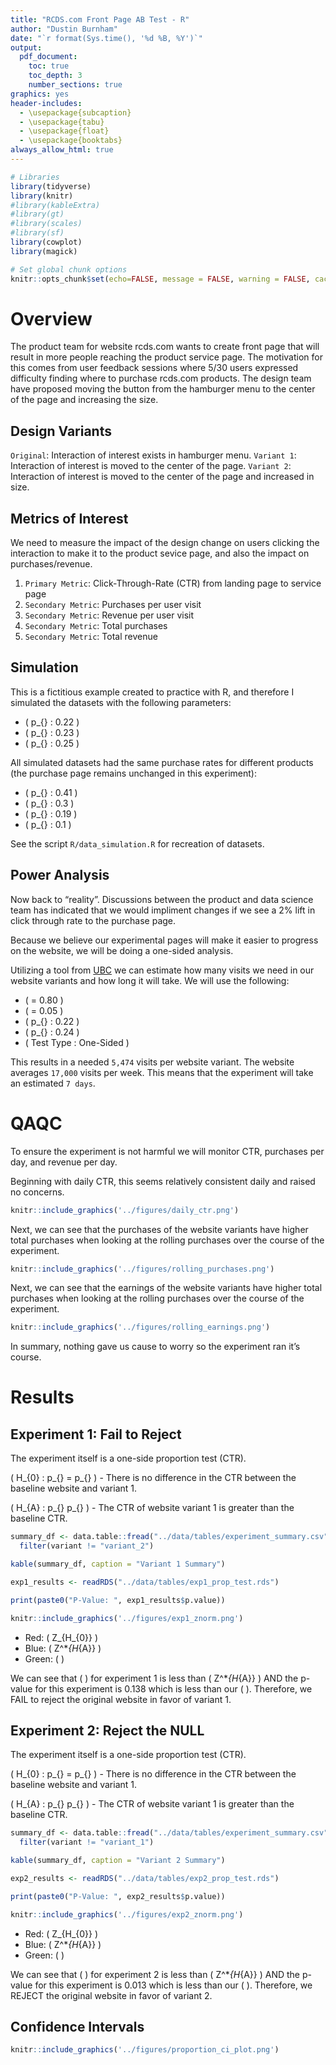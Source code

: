 ```yaml
---
title: "RCDS.com Front Page AB Test - R"
author: "Dustin Burnham"
date: "`r format(Sys.time(), '%d %B, %Y')`"
output:
  pdf_document:
    toc: true
    toc_depth: 3
    number_sections: true
graphics: yes
header-includes:
  - \usepackage{subcaption}
  - \usepackage{tabu} 
  - \usepackage{float}
  - \usepackage{booktabs}
always_allow_html: true
---
```


```r
# Libraries
library(tidyverse)
library(knitr)
#library(kableExtra)
#library(gt)
#library(scales)
#library(sf)
library(cowplot)
library(magick)

# Set global chunk options
knitr::opts_chunk$set(echo=FALSE, message = FALSE, warning = FALSE, cache=TRUE)

```


# Overview

The product team for website rcds.com wants to create front page that will result in more people reaching the product service page. The motivation for this comes from user feedback sessions where 5/30 users expressed difficulty finding where to purchase rcds.com products. The design team have proposed moving the button from the hamburger menu to the center of the page and increasing the size.

## Design Variants

`Original`: Interaction of interest exists in hamburger menu.
`Variant 1`: Interaction of interest is moved to the center of the page.
`Variant 2`: Interaction of interest is moved to the center of the page and increased in size.

## Metrics of Interest

We need to measure the impact of the design change on users clicking the interaction to make it to the product sevice page, and also the impact on purchases/revenue.

1. `Primary Metric`: Click-Through-Rate (CTR) from landing page to service page
2. `Secondary Metric`: Purchases per user visit
3. `Secondary Metric`: Revenue per user visit
4. `Secondary Metric`: Total purchases
5. `Secondary Metric`: Total revenue

## Simulation

This is a fictitious example created to practice with R, and therefore I simulated
the datasets with the following parameters:

- \( p_{\text{baseline, ctr}} : 0.22 \)
- \( p_{\text{exp1, ctr}} : 0.23 \)
- \( p_{\text{exp2, ctr}} : 0.25 \) 

All simulated datasets had the same purchase rates for different products (the purchase page remains unchanged
in this experiment):

- \( p_{\text{\$0, purchase}} : 0.41 \)
- \( p_{\text{\$35, purchase}} : 0.3 \)
- \( p_{\text{\$75, purchase}} : 0.19 \)
- \( p_{\text{\$150, purchase}} : 0.1 \)

See the script `R/data_simulation.R` for recreation of datasets.

## Power Analysis

Now back to "reality".  Discussions between the product and data science team
has indicated that we would impliment changes if we see a 2% lift in click through
rate to the purchase page.

Because we believe our experimental pages will make it easier to progress on the
website, we will be doing a one-sided analysis.

Utilizing a tool from [UBC](https://www.stat.ubc.ca/~rollin/stats/ssize/b2.html) we can estimate how many visits
we need in our website variants and how long it will take.  We will use the following:

- \( \beta = 0.80 \)
- \( \alpha = 0.05 \)
- \( p_{\text{baseline, ctr}} : 0.22 \)
- \( p_{\text{change, ctr}} : 0.24 \)
- \( Test\ Type : One-Sided \)

This results in a needed `5,474` visits per website variant.  The website averages
`17,000` visits per week.  This means that the experiment will take an estimated
`7 days`.

\newpage

# QAQC

To ensure the experiment is not harmful we will monitor CTR, purchases per day,
and revenue per day.

Beginning with daily CTR, this seems relatively consistent daily and raised no
concerns.

```r
knitr::include_graphics('../figures/daily_ctr.png')
```

Next, we can see that the purchases of the website variants have higher total purchases
when looking at the rolling purchases over the course of the experiment.

```r
knitr::include_graphics('../figures/rolling_purchases.png')
```

Next, we can see that the earnings of the website variants have higher total purchases
when looking at the rolling purchases over the course of the experiment.

```r
knitr::include_graphics('../figures/rolling_earnings.png')
```

In summary, nothing gave us cause to worry so the experiment ran it's course.

\newpage

# Results

## Experiment 1: Fail to Reject

The experiment itself is a one-side proportion test (CTR).  

\( H_{0} : p_{\text{baseline}} = p_{\text{var1}} \) - There is no difference in the CTR between the baseline website and variant 1.

\( H_{A} : p_{\text{baseline}} \neq p_{\text{var1}} \) - The CTR of website variant 1 is greater than the baseline CTR.

```r
summary_df <- data.table::fread("../data/tables/experiment_summary.csv") %>% 
  filter(variant != "variant_2")

kable(summary_df, caption = "Variant 1 Summary")
```

```r
exp1_results <- readRDS("../data/tables/exp1_prop_test.rds")

print(paste0("P-Value: ", exp1_results$p.value))
```


```r
knitr::include_graphics('../figures/exp1_znorm.png')
```

- Red: \( Z_{H_{0}} \) 
- Blue: \( Z^*_{H_{A}} \) 
- Green: \( \hat{Z} \) 

We can see that \( \hat{Z} \) for experiment 1 is less than \( Z^*_{H_{A}} \) AND
the p-value for this experiment is 0.138 which is less than our \( \alpha \).  Therefore,
we FAIL to reject the original website in favor of variant 1.

\newpage

## Experiment 2: Reject the NULL

The experiment itself is a one-side proportion test (CTR).  

\( H_{0} : p_{\text{baseline}} = p_{\text{var2}} \) - There is no difference in the CTR between the baseline website and variant 1.

\( H_{A} : p_{\text{baseline}} \neq p_{\text{var2}} \) - The CTR of website variant 1 is greater than the baseline CTR.

```r
summary_df <- data.table::fread("../data/tables/experiment_summary.csv") %>% 
  filter(variant != "variant_1")

kable(summary_df, caption = "Variant 2 Summary")
```

```r
exp2_results <- readRDS("../data/tables/exp2_prop_test.rds")

print(paste0("P-Value: ", exp2_results$p.value))
```


```r
knitr::include_graphics('../figures/exp2_znorm.png')
```

- Red: \( Z_{H_{0}} \) 
- Blue: \( Z^*_{H_{A}} \) 
- Green: \( \hat{Z} \) 

We can see that \( \hat{Z} \) for experiment 2 is less than \( Z^*_{H_{A}} \) AND
the p-value for this experiment is 0.013 which is less than our \( \alpha \).  Therefore,
we REJECT the original website in favor of variant 2.

\newpage

## Confidence Intervals

```r
knitr::include_graphics('../figures/proportion_ci_plot.png')
```


```r
```


```r
```


```r
```


```r
```


```r
```


```r
```


```r
```


```r
```


```r
```

